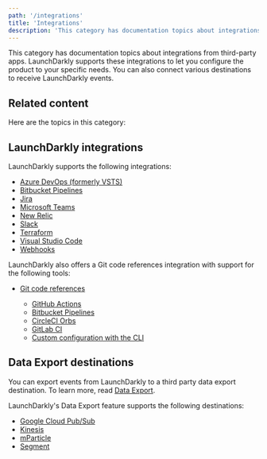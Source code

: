 ```yaml
---
path: '/integrations'
title: 'Integrations'
description: 'This category has documentation topics about integrations from third-party apps. You can also connect various destinations to receive LaunchDarkly events.'
---
```


This category has documentation topics about integrations from third-party apps. LaunchDarkly supports these integrations to let you configure the product to your specific needs. You can also connect various destinations to receive LaunchDarkly events.

## Related content

Here are the topics in this category:

## LaunchDarkly integrations

LaunchDarkly supports the following integrations:

- [Azure DevOps (formerly VSTS)](/integrations/azure-devops)
- [Bitbucket Pipelines](/integrations/bitbucket-pipelines)
- [Jira](/integrations/jira)
- [Microsoft Teams](/integrations/microsoft-teams)
- [New Relic](/integrations/newrelic)
- [Slack](/integrations/slack)
- [Terraform](/integrations/terraform)
- [Visual Studio Code](/integrations/vscode)
- [Webhooks](/integrations/webhooks)

LaunchDarkly also offers a Git code references integration with support for the following tools:

- [Git code references](/integrations/git-code-references)

  - [GitHub Actions](/integrations/github-actions)
  - [Bitbucket Pipelines](/integrations/bitbucket-pipelines)
  - [CircleCI Orbs](/integrations/circleci-orbs)
  - [GitLab CI](/integrations/gitlab-ci)
  - [Custom configuration with the CLI](/integrations/custom-config)

## Data Export destinations

You can export events from LaunchDarkly to a third party data export destination. To learn more, read [Data Export](/integrations/data-export).

LaunchDarkly's Data Export feature supports the following destinations:

- [Google Cloud Pub/Sub](/integrations/google-cloud-pubsub)
- [Kinesis](/integrations/kinesis-destination)
- [mParticle](/integrations/mparticle-destination)
- [Segment](/integrations/segment-destination)
